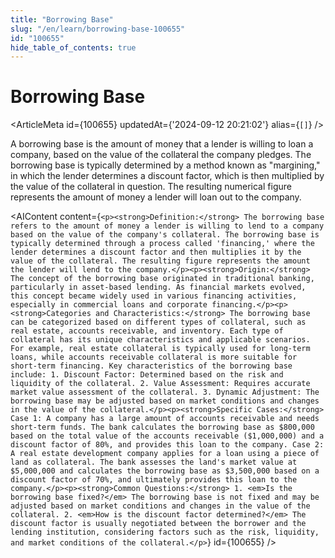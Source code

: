 ```yaml
---
title: "Borrowing Base"
slug: "/en/learn/borrowing-base-100655"
id: "100655"
hide_table_of_contents: true
---
```



# Borrowing Base

<ArticleMeta id={100655} updatedAt={'2024-09-12 20:21:02'} alias={`[]`} />
<div className='border-solid border-b border-t-0 my-4 border-[var(--ifm-color-gray-300)]' />

A borrowing base is the amount of money that a lender is willing to loan a company, based on the value of the collateral the company pledges. The borrowing base is typically determined by a method known as "margining," in which the lender determines a discount factor, which is then multiplied by the value of the collateral in question. The resulting numerical figure represents the amount of money a lender will loan out to the company.

<AIContent content={`<p><strong>Definition:</strong> The borrowing base refers to the amount of money a lender is willing to lend to a company based on the value of the company's collateral. The borrowing base is typically determined through a process called 'financing,' where the lender determines a discount factor and then multiplies it by the value of the collateral. The resulting figure represents the amount the lender will lend to the company.</p><p><strong>Origin:</strong> The concept of the borrowing base originated in traditional banking, particularly in asset-based lending. As financial markets evolved, this concept became widely used in various financing activities, especially in commercial loans and corporate financing.</p><p><strong>Categories and Characteristics:</strong> The borrowing base can be categorized based on different types of collateral, such as real estate, accounts receivable, and inventory. Each type of collateral has its unique characteristics and applicable scenarios. For example, real estate collateral is typically used for long-term loans, while accounts receivable collateral is more suitable for short-term financing. Key characteristics of the borrowing base include: 1. Discount Factor: Determined based on the risk and liquidity of the collateral. 2. Value Assessment: Requires accurate market value assessment of the collateral. 3. Dynamic Adjustment: The borrowing base may be adjusted based on market conditions and changes in the value of the collateral.</p><p><strong>Specific Cases:</strong> Case 1: A company has a large amount of accounts receivable and needs short-term funds. The bank calculates the borrowing base as $800,000 based on the total value of the accounts receivable ($1,000,000) and a discount factor of 80%, and provides this loan to the company. Case 2: A real estate development company applies for a loan using a piece of land as collateral. The bank assesses the land's market value at $5,000,000 and calculates the borrowing base as $3,500,000 based on a discount factor of 70%, and ultimately provides this loan to the company.</p><p><strong>Common Questions:</strong> 1. <em>Is the borrowing base fixed?</em> The borrowing base is not fixed and may be adjusted based on market conditions and changes in the value of the collateral. 2. <em>How is the discount factor determined?</em> The discount factor is usually negotiated between the borrower and the lending institution, considering factors such as the risk, liquidity, and market conditions of the collateral.</p>`} id={100655} />
